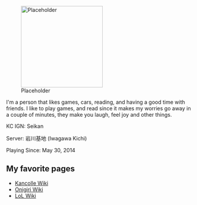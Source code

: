 [[File:Placeholder|thumb|220px]]

I'm a person that likes games, cars, reading, and having a good time with friends. I like to play games, and read since it makes my worries go away in a couple of minutes, they make you laugh, feel joy and other things.

KC IGN: Seikan    

Server: 岩川基地 (Iwagawa Kichi)      

Playing Since: May 30, 2014 

==My favorite pages==

* [[Kancolle Wiki]]
* [http://onigiri.wikia.com/wiki/Onigiri_Wiki Onigiri Wiki]
* [http://leagueoflegends.wikia.com/wiki/League_of_Legends_Wiki LoL Wiki]
